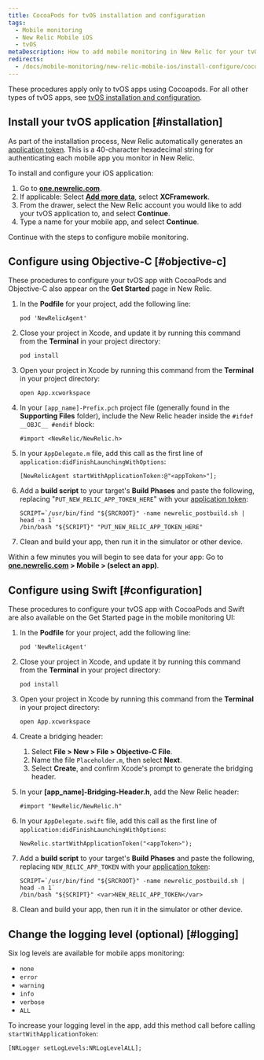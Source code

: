 ```yaml
---
title: CocoaPods for tvOS installation and configuration
tags:
  - Mobile monitoring
  - New Relic Mobile iOS
  - tvOS
metaDescription: How to add mobile monitoring in New Relic for your tvOS applications using Cocoapods.
redirects:
  - /docs/mobile-monitoring/new-relic-mobile-ios/install-configure/cocoapods-tvos-installation-configuration
---
```


These procedures apply only to tvOS apps using Cocoapods. For all other types of tvOS apps, see [tvOS installation and configuration](/docs/mobile-monitoring/new-relic-mobile-ios/get-started/tvos-installation-configuration).

## Install your tvOS application [#installation]

As part of the installation process, New Relic automatically generates an [application token](/docs/mobile-apps/viewing-your-application-token). This is a 40-character hexadecimal string for authenticating each mobile app you monitor in New Relic.

To install and configure your iOS application:

1. Go to **[one.newrelic.com](https://one.newrelic.com)**.
2. If applicable: Select **[Add more data](https://one.newrelic.com/launcher/nr1-core.home?pane=eyJuZXJkbGV0SWQiOiJucjEtY29yZS5ob21lLXNjcmVlbiJ9&cards[0]=eyJuZXJkbGV0SWQiOiJ0dWNzb24ucGxnLWluc3RydW1lbnQtZXZlcnl0aGluZyJ9)**, select
   **XCFramework**.
3. From the drawer, select the New Relic account you would like to add your tvOS application to, and select **Continue**.
4. Type a name for your mobile app, and select **Continue**.

Continue with the steps to configure mobile monitoring.

## Configure using Objective-C [#objective-c]

These procedures to configure your tvOS app with CocoaPods and Objective-C also appear on the **Get Started** page in New Relic.

1. In the **Podfile** for your project, add the following line:

   ```
   pod 'NewRelicAgent'
   ```
2. Close your project in Xcode, and update it by running this command from the **Terminal** in your project directory:

   ```
   pod install
   ```
3. Open your project in Xcode by running this command from the **Terminal** in your project directory:

   ```
   open App.xcworkspace
   ```
4. In your `[app_name]-Prefix.pch` project file (generally found in the **Supporting Files** folder), include the New Relic header inside the `#ifdef __OBJC__ #endif` block:

   ```
   #import <NewRelic/NewRelic.h>
   ```
5. In your `AppDelegate.m` file, add this call as the first line of `application:didFinishLaunchingWithOptions`:

   ```
   [NewRelicAgent startWithApplicationToken:@"<appToken>"];
   ```
6. Add a **build script** to your target's **Build Phases** and paste the following, replacing "`PUT_NEW_RELIC_APP_TOKEN_HERE`" with your [application token](/docs/mobile-apps/viewing-your-application-token):

   ```
   SCRIPT=`/usr/bin/find "${SRCROOT}" -name newrelic_postbuild.sh | head -n 1`
   /bin/bash "${SCRIPT}" "PUT_NEW_RELIC_APP_TOKEN_HERE"
   ```
7. Clean and build your app, then run it in the simulator or other device.

Within a few minutes you will begin to see data for your app: Go to **[one.newrelic.com](https://one.newrelic.com) > Mobile > (select an app)**.

## Configure using Swift [#configuration]

These procedures to configure your tvOS app with CocoaPods and Swift are also available on the Get Started page in the mobile monitoring UI:

1. In the **Podfile** for your project, add the following line:

   ```
   pod 'NewRelicAgent'
   ```
2. Close your project in Xcode, and update it by running this command from the **Terminal** in your project directory:

   ```
   pod install
   ```
3. Open your project in Xcode by running this command from the **Terminal** in your project directory:

   ```
   open App.xcworkspace
   ```
4. Create a bridging header:

   1. Select **File > New > File > Objective-C File**.
   2. Name the file `Placeholder.m`, then select **Next**.
   3. Select **Create**, and confirm Xcode's prompt to generate the bridging header.
5. In your **\[app_name]-Bridging-Header.h**, add the New Relic header:

   ```
   #import "NewRelic/NewRelic.h"
   ```
6. In your `AppDelegate.swift` file, add this call as the first line of `application:didFinishLaunchingWithOptions`:

   ```
   NewRelic.startWithApplicationToken("<appToken>");
   ```
7. Add a **build script** to your target's **Build Phases** and paste the following, replacing `NEW_RELIC_APP_TOKEN` with your [application token](/docs/mobile-apps/viewing-your-application-token):

   ```
   SCRIPT=`/usr/bin/find "${SRCROOT}" -name newrelic_postbuild.sh | head -n 1`
   /bin/bash "${SCRIPT}" <var>NEW_RELIC_APP_TOKEN</var>
   ```
8. Clean and build your app, then run it in the simulator or other device.

## Change the logging level (optional) [#logging]

Six log levels are available for mobile apps monitoring:

* `none`
* `error`
* `warning`
* `info`
* `verbose`
* `ALL`

To increase your logging level in the app, add this method call before calling `startWithApplicationToken`:

```
[NRLogger setLogLevels:NRLogLevelALL];
```
